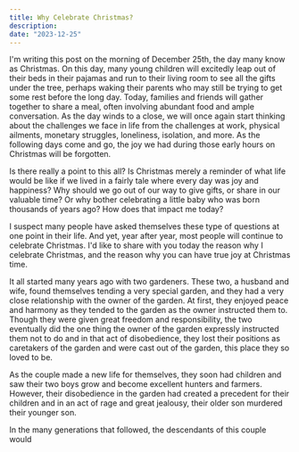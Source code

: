 ```yaml
---
title: Why Celebrate Christmas?
description:
date: "2023-12-25"
---
```


I'm writing this post on the morning of December 25th, the day many know as
Christmas. On this day, many young children will excitedly leap out of their
beds in their pajamas and run to their living room to see all the gifts under
the tree, perhaps waking their parents who may still be trying to get some rest
before the long day. Today, families and friends will gather together to share a
meal, often involving abundant food and ample conversation. As the day winds to
a close, we will once again start thinking about the challenges we face in life
from the challenges at work, physical ailments, monetary struggles, loneliness,
isolation, and more. As the following days come and go, the joy we had during
those early hours on Christmas will be forgotten.

Is there really a point to this all? Is Christmas merely a reminder of what life
would be like if we lived in a fairly tale where every day was joy and
happiness? Why should we go out of our way to give gifts, or share in our
valuable time? Or why bother celebrating a little baby who was born thousands of
years ago? How does that impact me today?

I suspect many people have asked themselves these type of questions at one point
in their life. And yet, year after year, most people will continue to celebrate
Christmas. I'd like to share with you today the reason why I celebrate
Christmas, and the reason why you can have true joy at Christmas time.

It all started many years ago with two gardeners. These two, a husband and wife,
found themselves tending a very special garden, and they had a very close
relationship with the owner of the garden. At first, they enjoyed peace and
harmony as they tended to the garden as the owner instructed them to. Though
they were given great freedom and responsibility, the two eventually did the one
thing the owner of the garden expressly instructed them not to do and in that
act of disobedience, they lost their positions as caretakers of the garden and
were cast out of the garden, this place they so loved to be.

As the couple made a new life for themselves, they soon had children and saw
their two boys grow and become excellent hunters and farmers. However, their
disobedience in the garden had created a precedent for their children and in an
act of rage and great jealousy, their older son murdered their younger son.

In the many generations that followed, the descendants of this couple would

